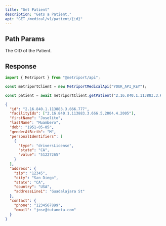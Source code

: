 ```yaml
---
title: "Get Patient"
description: "Gets a Patient."
api: "GET /medical/v1/patient/{id}"
---
```


## Path Params

<ParamField path="id" type="string" required>
  The OID of the Patient.
</ParamField>

## Response

<Snippet file="patient-response.mdx" />

<ResponseExample>

```javascript Metriport SDK
import { Metriport } from "@metriport/api";

const metriportClient = new MetriportMedicalApi("YOUR_API_KEY");

const patient = await metriportClient.getPatient("2.16.840.1.113883.3.666.777");
```

</ResponseExample>

```json
{
  "id": "2.16.840.1.113883.3.666.777",
  "facilityIds": ["2.16.840.1.113883.3.666.5.2004.4.2005"],
  "firstName": "Joselito",
  "lastName": "Muambero",
  "dob": "1951-05-05",
  "genderAtBirth": "M",
  "personalIdentifiers": [
    {
      "type": "driversLicense",
      "state": "CA",
      "value": "51227265"
    }
  ],
  "address": {
    "zip": "12345",
    "city": "San Diego",
    "state": "CA",
    "country": "USA",
    "addressLine1": "Guadalajara St"
  },
  "contact": {
    "phone": "1234567899",
    "email": "jose@tutanota.com"
  }
}
```
